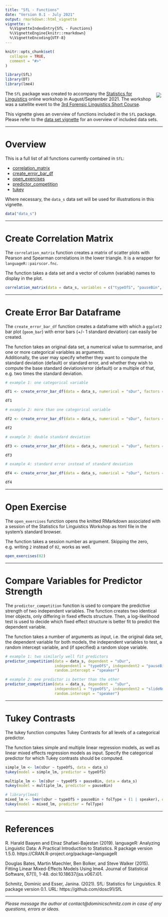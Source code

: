 ```yaml
---
title: "SfL - Functions"
date: "Version 0.1 - July 2021"
output: rmarkdown::html_vignette
vignette: >
  %\VignetteIndexEntry{SfL - Functions}
  %\VignetteEngine{knitr::rmarkdown}
  %\VignetteEncoding{UTF-8}
---
```


<style type="text/css">

img{
  border: none;
  margin: 5px;
}

</style>

```r
knitr::opts_chunk$set(
  collapse = TRUE,
  comment = "#>"
)
```

```r
library(SfL)
library(DT)
library(lme4)
```

<div class="logo">

  <img src="figures/SfL_logo.png" style="float:right">

</div>

The `SfL` package was created to accompany the [Statistics for Linguistics](https://forensic-linguistics-sc.com/workshop/) online workshop in August/September 2021. The workshop was a satellite event to the [3rd Forensic Linguistics Short Course](https://forensic-linguistics-sc.com/).

This vignette gives an overview of functions included in the `SfL` package. Please refer to the [data set vignette](https://htmlpreview.github.io/?https://github.com/dosc91/SfL/blob/main/vignettes/data_sets.html) for an overview of included data sets.

---

# Overview

This is a full list of all functions currently contained in `SfL`:

- [correlation_matrix](#correlation_matrix)
- [create_error_bar_df](#create_error_bar_df)
- [open_exercises](#open_exercises)
- [predictor_competition](#predictor_competition)
- [tukey](#tukey)

Where necessary, the `data_s` data set will be used for illustrations in this vignette.

```r
data("data_s")
```

---

# Create Correlation Matrix {#correlation_matrix}

The `correlation_matrix` function creates a matrix of scatter plots with Pearson and Spearman correlations in the lower triangle. It is a wrapper for `languageR::pairscor.fnc`.

The function takes a data set and a vector of column (variable) names to display in the plot.

```r
correlation_matrix(data = data_s, variables = c("typeOfS", "pauseBin", "sDur"))
```

---

# Create Error Bar Dataframe {#create_error_bar_df}

The `create_error_bar_df` function creates a dataframe with which a `ggplot2` bar plot (`geom_bar`) with error bars (+/- 1 standard deviation) can easily be created.

The function takes an original data set, a numerical value to summarise, and one or more categorical variables as arguments. </br>
Additionally, the user may specify whether they want to compute the standard deviation (default) or standard error, and whether they wish to compute the base standard deviation/error (default) or a multiple of that, e.g. two times the standard deviation.

```r
# example 1: one categorical variable

df1 <- create_error_bar_df(data = data_s, numerical = "sDur", factors = "pauseBin")

df1
```


```r
# example 2: more than one categorical variable

df2 <- create_error_bar_df(data = data_s, numerical = "sDur", factors = c("pauseBin", "typeOfS", "folType"))

df2
```


```r
# example 3: double standard deviation

df3 <- create_error_bar_df(data = data_s, numerical = "sDur", factors = "pauseBin", size = 2)

df3
```


```r
# example 4: standard error instead of standard deviation

df4 <- create_error_bar_df(data = data_s, numerical = "sDur", factors = "pauseBin", type = "std")

df4
```


---

# Open Exercise {#open_exercises}

The `open_exercises` function opens the knitted RMarkdown associated with a session of the Statistics for Linguistics Workshop as html file in the system's standard browser.

The function takes a session number as argument. Skipping the zero, e.g. writing `2` instead of `02`, works as well.

```r
open_exercises(02)
```

---

# Compare Variables for Predictor Strength {#predictor_competition}

The `predictor_competition` function is used to compare the predictive strength of two independent variables. The function creates two identical lmer objects, only differing in fixed effects structure. Then, a log-likelihood test is used to decide which fixed effect structure is better fit to predict the dependent variable.

The function takes a number of arguments as input, i.e. the original data set, the dependent variable for both models, the independent variables to test, a random intercept variable, and (if specified) a random slope variable.

```r
# example 1: two similarly well fit predictors
predictor_competition(data = data_s, dependent = "sDur", 
                      independent1 = "typeOfS", independent2 = "pauseBin", 
                      random.intercept = "speaker")

# example 2: one predictor is better than the other
predictor_competition(data = data_s, dependent = "sDur", 
                      independent1 = "typeOfS", independent2 = "slideNumber", 
                      random.intercept = "speaker")
```


---

# Tukey Contrasts {#tukey}

The tukey function computes Tukey Contrasts for all levels of a categorical predictor. 

The function takes simple and multiple linear regression models, as well as linear mixed effects regression models as input. Specify the categorical predictor for which Tukey contrasts should be computed.

```r
simple_lm <- lm(sDur ~ typeOfS, data = data_s)
tukey(model = simple_lm, predictor = typeOfS)

multiple_lm <- lm(sDur ~ typeOfS + pauseBin, data = data_s)
tukey(model = multiple_lm, predictor = pauseBin)

# library(lme4)
mixed_lm <- lmer(sDur ~ typeOfS + pauseBin + folType + (1 | speaker), data = data_s, REML = F)
tukey(model = mixed_lm, predictor = folType)
```

---

# References

R. Harald Baayen and Elnaz Shafaei-Bajestan (2019). languageR: Analyzing Linguistic Data: A Practical Introduction to Statistics. R package version 1.5.0. https://CRAN.R-project.org/package=languageR

Douglas Bates, Martin Maechler, Ben Bolker, and Steve Walker (2015). Fitting Linear Mixed-Effects Models Using lme4. Journal of Statistical Software, 67(1), 1-48. doi:10.18637/jss.v067.i01.

Schmitz, Dominic and Esser, Janina. (2021). SfL: Statistics for Linguistics. R package version 0.1. URL: https://github.com/dosc91/SfL

---

*Please message the author at contact@dominicschmitz.com in case of any questions, errors or ideas.*













